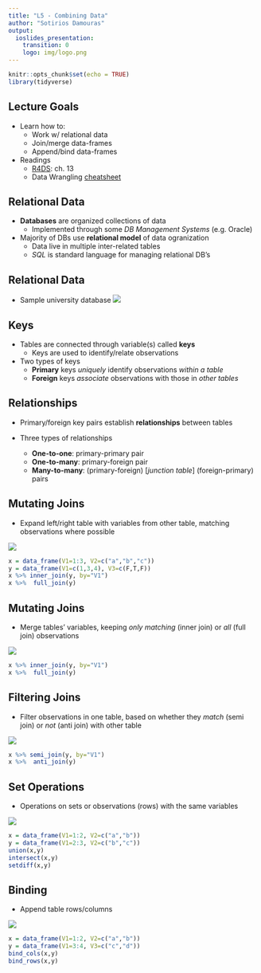 ```yaml
---
title: "L5 - Combining Data"
author: "Sotirios Damouras"
output:  
  ioslides_presentation:
    transition: 0
    logo: img/logo.png
---
```


<!--  
 -->


```r
knitr::opts_chunk$set(echo = TRUE)
library(tidyverse)
```


## Lecture Goals 

- Learn how to:
    + Work w/ relational data
    + Join/merge data-frames
    + Append/bind data-frames
 
- Readings 
    + [R4DS](http://r4ds.had.co.nz/): ch. 13
    + Data Wrangling [cheatsheet](https://www.rstudio.com/wp-content/uploads/2015/02/data-wrangling-cheatsheet.pdf)


## Relational Data

- **Databases** are organized collections of data 
    + Implemented through some *DB Management Systems* (e.g. Oracle)

- Majority of DBs use **relational model** of data ogranization
    + Data live in multiple inter-related tables
    + *SQL* is standard language for managing relational DB's 

## Relational Data

- Sample university database
![](img/university_DB.gif)

## Keys 

- Tables are connected through variable(s) called **keys**
    + Keys are used to identify/relate observations
     
- Two types of keys
    + **Primary** keys *uniquely* identify observations *within a table*
    + **Foreign** keys *associate* observations with those in *other tables*

## Relationships 

- Primary/foreign key pairs establish **relationships** between tables

- Three types of relationships
    + **One-to-one**: primary-primary pair
    + **One-to-many**: primary-foreign pair
    + **Many-to-many**: (primary-foreign) [*junction table*] (foreign-primary) pairs 


## Mutating Joins

- Expand left/right table with variables from other table, matching observations where possible 

![](img/left_join.PNG)

```r
x = data_frame(V1=1:3, V2=c("a","b","c"))
y = data_frame(V1=c(1,3,4), V3=c(F,T,F))
x %>% inner_join(y, by="V1")
x %>%  full_join(y)
```

## Mutating Joins

- Merge tables' variables, keeping *only matching* (inner join) or *all* (full join) observations

![](img/inner_join.PNG)

```r
x %>% inner_join(y, by="V1")
x %>%  full_join(y)
```


## Filtering Joins

- Filter observations in one table, based on whether they *match* (semi join) or *not* (anti join) with other table

![](img/filter_join.PNG)


```r
x %>% semi_join(y, by="V1")
x %>%  anti_join(y)
```


## Set Operations 

- Operations on sets or observations (rows) with the same variables

![](img/set_ops.PNG)

```r
x = data_frame(V1=1:2, V2=c("a","b"))
y = data_frame(V1=2:3, V2=c("b","c"))
union(x,y)
intersect(x,y)
setdiff(x,y)
```


## Binding

- Append table rows/columns 

![](img/binding.PNG)


```r
x = data_frame(V1=1:2, V2=c("a","b"))
y = data_frame(V1=3:4, V3=c("c","d"))
bind_cols(x,y)
bind_rows(x,y)
```


